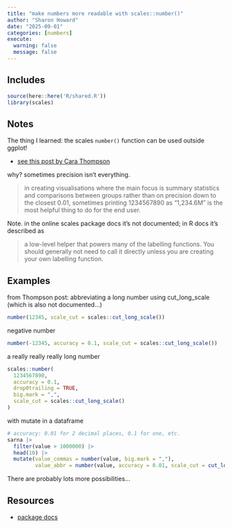 ```yaml
---
title: "make numbers more readable with scales::number()"
author: "Sharon Howard"
date: "2025-09-01"
categories: [numbers]
execute:
  warning: false
  message: false
---
```



## Includes

```r
source(here::here('R/shared.R'))
library(scales)
```

## Notes

The thing I learned: the scales `number()` function can be used outside ggplot!

- [see this post by Cara Thompson](https://www.cararthompson.com/posts/2024-01-30-formatting-numbers-in-r/)

why? sometimes precision isn't everything.

> in creating visualisations where the main focus is summary statistics and comparisons between groups rather than on precision down to the closest 0.01, sometimes printing 1234567890 as “1,234.6M” is the most helpful thing to do for the end user.

Note. in the online scales package docs it's not documented; in R docs it's described as

> a low-level helper that powers many of the labelling functions. You should generally not need to call it directly unless you are creating your own labelling function.


## Examples

from Thompson post: abbreviating a long number using cut_long_scale (which is also not documented...)

```r
number(12345, scale_cut = scales::cut_long_scale())
```


negative number

```r
number(-12345, accuracy = 0.1, scale_cut = scales::cut_long_scale())
```

a really really really long number

```r
scales::number(
  1234567890,
  accuracy = 0.1,
  drop0trailing = TRUE,
  big.mark = ",",
  scale_cut = scales::cut_long_scale()
)
```

with mutate in a dataframe

```r
# accuracy: 0.01 for 2 decimal places, 0.1 for one, etc.
sarna |>
  filter(value > 1000000) |>
  head(10) |>
  mutate(value_commas = number(value, big.mark = ","),
         value_abbr = number(value, accuracy = 0.01, scale_cut = cut_long_scale()))
```


There are probably lots more possibilities...


## Resources

- [package docs](https://scales.r-lib.org/)